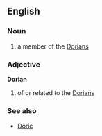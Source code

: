 ==English==
===Noun===
{{en-noun}}
#a member of the [[Dorians]]

===Adjective===
'''Dorian'''
#of or related to the [[Dorians]]

===See also===
*[[Doric]]

{{en-adj-lacks-inflect}}